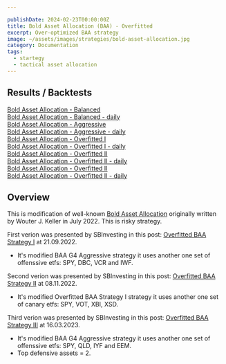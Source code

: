 ```yaml
---

publishDate: 2024-02-23T00:00:00Z
title: Bold Asset Allocation (BAA) - Overfitted
excerpt: Over-optimized BAA strategy
image: ~/assets/images/strategies/bold-asset-allocation.jpg
category: Documentation
tags:
  - startegy
  - tactical asset allocation
---
```



## Results / Backtests

[Bold Asset Allocation - Balanced](./results/bold-asset-allocation-g12-balanced.html)<br />
[Bold Asset Allocation - Balanced - daily](./results/bold-asset-allocation-g12-balanced-daily-indicators.html)<br />
[Bold Asset Allocation - Aggressive](./results/bold-asset-allocation-g4-aggressive.html)<br />
[Bold Asset Allocation - Aggressive - daily](./results/bold-asset-allocation-g4-aggressive-daily-indicators.html)<br />
[Bold Asset Allocation - Overfitted I](./results/bold-asset-allocation-overfitted-1.html)<br />
[Bold Asset Allocation - Overfitted I - daily](./results/bold-asset-allocation-overfitted-1-daily-indicators.html)<br />
[Bold Asset Allocation - Overfitted II](./results/bold-asset-allocation-overfitted-2.html)<br />
[Bold Asset Allocation - Overfitted II - daily](./results/bold-asset-allocation-overfitted-2-daily-indicators.html)<br />
[Bold Asset Allocation - Overfitted II](./results/bold-asset-allocation-overfitted-3.html)<br />
[Bold Asset Allocation - Overfitted II - daily](./results/bold-asset-allocation-overfitted-3-daily-indicators.html)<br />

## Overview

This is modification of well-known [Bold Asset Allocation](./bold-asset-allocation-g12-balanced) originally written by Wouter J. Keller in July 2022. This is risky strategy.

First verion was presented by SBInvesting in this post: [Overfitted BAA Strategy I](https://sbinvesting.tistory.com/66) at 21.09.2022.
* It's modified BAA G4 Aggressive strategy it uses another one set of offenssive etfs: SPY, DBC, VCR and IWF.

Second verion was presented by SBInvesting in this post: [Overfitted BAA Strategy II](https://sbinvesting.tistory.com/68) at 08.11.2022.
* It's modified Overfitted BAA Strategy I strategy it uses another one set of canary etfs: SPY, VOT, XBI, XSD.

Third verion was presented by SBInvesting in this post: [Overfitted BAA Strategy III](https://sbinvesting.tistory.com/128) at 16.03.2023.
* It's modified BAA G4 Aggressive strategy it uses another one set of offenssive etfs: SPY, QLD, IYF and EEM.
* Top defensive assets = 2.
